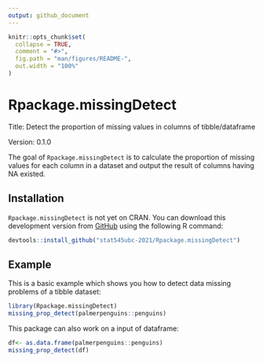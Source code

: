 ```yaml
---
output: github_document
---
```


<!-- README.md is generated from README.Rmd. Please edit that file -->

```r
knitr::opts_chunk$set(
  collapse = TRUE,
  comment = "#>",
  fig.path = "man/figures/README-",
  out.width = "100%"
)
```

# Rpackage.missingDetect

<!-- badges: start -->

Title: Detect the proportion of missing values in columns of tibble/dataframe

Version: 0.1.0

<!-- badges: end -->

The goal of `Rpackage.missingDetect` is to calculate the proportion of missing values for each column in a dataset and output the result of columns having NA existed.

## Installation

`Rpackage.missingDetect` is not yet on CRAN. You can download this development version from [GitHub](https://github.com/) using the following R command:

``` r
devtools::install_github("stat545ubc-2021/Rpackage.missingDetect")
```

## Example

This is a basic example which shows you how to detect data missing problems of a tibble dataset:

```r
library(Rpackage.missingDetect)
missing_prop_detect(palmerpenguins::penguins)
```

This package can also work on a input of dataframe:

```r
df<- as.data.frame(palmerpenguins::penguins)
missing_prop_detect(df)
```

